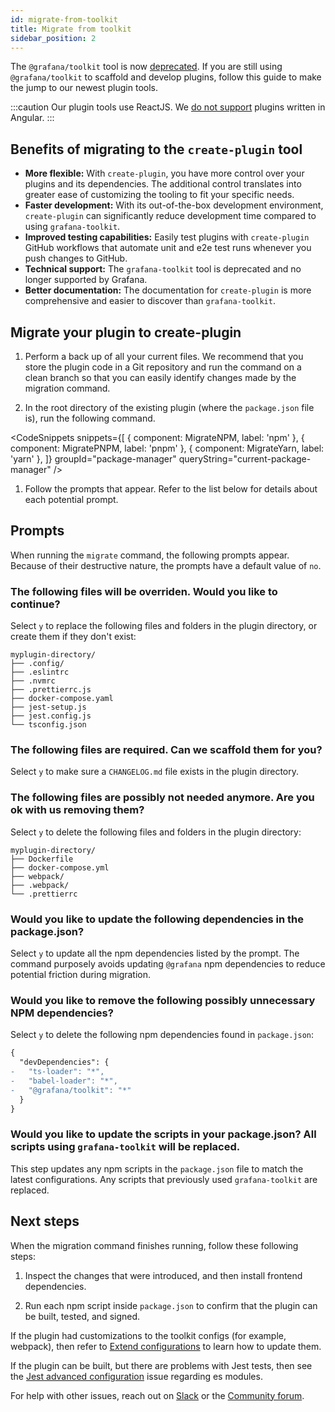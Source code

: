 ```yaml
---
id: migrate-from-toolkit
title: Migrate from toolkit
sidebar_position: 2
---
```



The `@grafana/toolkit` tool is now [deprecated](https://grafana.com/docs/grafana/next/breaking-changes/breaking-changes-v10-0/#grafanatoolkit-cli-commands-have-been-removed-and-migrated-to-the-create-plugin-package). If you are still using `@grafana/toolkit` to scaffold and develop plugins, follow this guide to make the jump to our newest plugin tools.

:::caution
Our plugin tools use ReactJS. We [do not support](https://grafana.com/docs/grafana/latest/developers/angular_deprecation/) plugins written in Angular.
:::

## Benefits of migrating to the `create-plugin` tool

- **More flexible:** With `create-plugin`, you have more control over your plugins and its dependencies. The additional control translates into greater ease of customizing the tooling to fit your specific needs.
- **Faster development:** With its out-of-the-box development environment, `create-plugin` can significantly reduce development time compared to using `grafana-toolkit`.
- **Improved testing capabilities:** Easily test plugins with `create-plugin` GitHub workflows that automate unit and e2e test runs whenever you push changes to GitHub.
- **Technical support:** The `grafana-toolkit` tool is deprecated and no longer supported by Grafana.
- **Better documentation:** The documentation for `create-plugin` is more comprehensive and easier to discover than `grafana-toolkit`.

## Migrate your plugin to create-plugin

1. Perform a back up of all your current files. We recommend that you store the plugin code in a Git repository and run the command on a clean branch so that you can easily identify changes made by the migration command.

1. In the root directory of the existing plugin (where the `package.json` file is), run the following command.

<CodeSnippets
  snippets={[
    { component: MigrateNPM, label: 'npm' },
    { component: MigratePNPM, label: 'pnpm' },
    { component: MigrateYarn, label: 'yarn' },
  ]}
  groupId="package-manager"
  queryString="current-package-manager"
/>

1. Follow the prompts that appear. Refer to the list below for details about each potential prompt.

## Prompts

When running the `migrate` command, the following prompts appear. Because of their destructive nature, the prompts have a default value of `no`.

### The following files will be overriden. Would you like to continue?

Select `y` to replace the following files and folders in the plugin directory, or create them if they don't exist:

```
myplugin-directory/
├── .config/
├── .eslintrc
├── .nvmrc
├── .prettierrc.js
├── docker-compose.yaml
├── jest-setup.js
├── jest.config.js
└── tsconfig.json
```

### The following files are required. Can we scaffold them for you?

Select `y` to make sure a `CHANGELOG.md` file exists in the plugin directory.

### The following files are possibly not needed anymore. Are you ok with us removing them?

Select `y` to delete the following files and folders in the plugin directory:

```
myplugin-directory/
├── Dockerfile
├── docker-compose.yml
├── webpack/
├── .webpack/
└── .prettierrc
```

### Would you like to update the following dependencies in the package.json?

Select `y` to update all the npm dependencies listed by the prompt. The command purposely avoids updating `@grafana` npm dependencies to reduce potential friction during migration.

### Would you like to remove the following possibly unnecessary NPM dependencies?

Select `y` to delete the following npm dependencies found in `package.json`:

```diff json
{
  "devDependencies": {
-   "ts-loader": "*",
-   "babel-loader": "*",
-   "@grafana/toolkit": "*"
  }
}
```

### Would you like to update the scripts in your package.json? All scripts using `grafana-toolkit` will be replaced.

This step updates any npm scripts in the `package.json` file to match the latest configurations. Any scripts that previously used `grafana-toolkit` are replaced.

## Next steps

When the migration command finishes running, follow these following steps:

1. Inspect the changes that were introduced, and then install frontend dependencies.

1. Run each npm script inside `package.json` to confirm that the plugin can be built, tested, and signed.

If the plugin had customizations to the toolkit configs (for example, webpack), then refer to [Extend configurations](/docs/create-a-plugin/extend-configurations) to learn how to update them.

If the plugin can be built, but there are problems with Jest tests, then see the [Jest advanced configuration](/docs/create-a-plugin/extend-configurations#esm-errors-with-jest) issue regarding es modules.

For help with other issues, reach out on [Slack](https://grafana.slack.com/) or the [Community forum](https://community.grafana.com/c/plugin-development/30).
